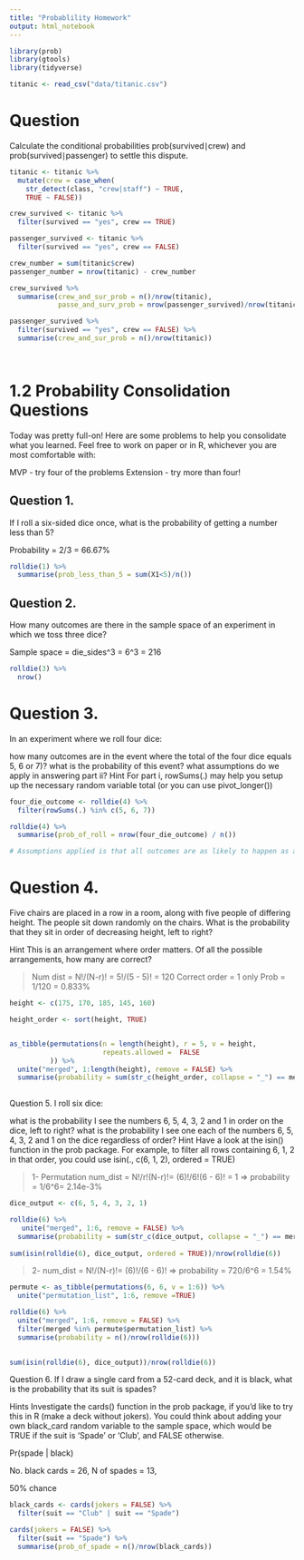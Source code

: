 ```yaml
---
title: "Probablility Homework"
output: html_notebook
---
```


```r
library(prob)
library(gtools)
library(tidyverse)
```
```r
titanic <- read_csv("data/titanic.csv")
```

# Question
Calculate the conditional probabilities prob(survived∣crew) and prob(survived∣passenger) to settle this dispute.

```r
titanic <- titanic %>% 
  mutate(crew = case_when(
    str_detect(class, "crew|staff") ~ TRUE,
    TRUE ~ FALSE))
```
```r
crew_survived <- titanic %>%
  filter(survived == "yes", crew == TRUE)

passenger_survived <- titanic %>% 
  filter(survived == "yes", crew == FALSE)

crew_number = sum(titanic$crew)
passenger_number = nrow(titanic) - crew_number

crew_survived %>% 
  summarise(crew_and_sur_prob = n()/nrow(titanic),
            passe_and_surv_prob = nrow(passenger_survived)/nrow(titanic))

passenger_survived %>% 
  filter(survived == "yes", crew == FALSE) %>% 
  summarise(crew_and_sur_prob = n()/nrow(titanic))
  
```



```r



```



# 1.2 Probability Consolidation Questions
Today was pretty full-on! Here are some problems to help you consolidate what you learned. Feel free to work on paper or in R, whichever you are most comfortable with:

MVP - try four of the problems
Extension - try more than four!


## Question 1.
If I roll a six-sided dice once, what is the probability of getting a number less than 5?

Probability = 2/3 = 66.67%

```r
rolldie(1) %>% 
  summarise(prob_less_than_5 = sum(X1<5)/n())

```



## Question 2.
How many outcomes are there in the sample space of an experiment in which we toss three dice?

Sample space = die_sides^3 = 6^3 = 216

```r
rolldie(3) %>% 
  nrow()
```


# Question 3.
In an experiment where we roll four dice:

how many outcomes are in the event where the total of the four dice equals 5, 6 or 7)?
what is the probability of this event?
what assumptions do we apply in answering part ii?
Hint
For part i, rowSums(.) may help you setup up the necessary random variable total (or you can use pivot_longer())

```r
four_die_outcome <- rolldie(4) %>% 
  filter(rowSums(.) %in% c(5, 6, 7))

rolldie(4) %>% 
  summarise(prob_of_roll = nrow(four_die_outcome) / n())

# Assumptions applied is that all outcomes are as likely to happen as another.
```



# Question 4.
Five chairs are placed in a row in a room, along with five people of differing height. The people sit down randomly on the chairs. What is the probability that they sit in order of decreasing height, left to right?

Hint
This is an arrangement where order matters. Of all the possible arrangements, how many are correct?

>Num dist = N!/(N-r)! = 5!/(5 - 5)! = 120
Correct order = 1 only
Prob = 1/120 = 0.833%


```r
height <- c(175, 170, 185, 145, 160)

height_order <- sort(height, TRUE)


as_tibble(permutations(n = length(height), r = 5, v = height, 
                       repeats.allowed =  FALSE
          )) %>% 
  unite("merged", 1:length(height), remove = FALSE) %>% 
  summarise(probability = sum(str_c(height_order, collapse = "_") == merged)/n())
  


```



Question 5.
I roll six dice:

what is the probability I see the numbers 6, 5, 4, 3, 2 and 1 in order on the dice, left to right?
what is the probability I see one each of the numbers 6, 5, 4, 3, 2 and 1 on the dice regardless of order?
Hint
Have a look at the isin() function in the prob package. For example, to filter all rows containing 6, 1, 2 in that order, you could use isin(., c(6, 1, 2), ordered = TRUE)

>1- Permutation
num_dist = N!/r!(N-r)!= (6)!/6!(6 - 6)! = 1 => probability = 1/6^6= 2.14e-3%



```r
dice_output <- c(6, 5, 4, 3, 2, 1)

rolldie(6) %>% 
   unite("merged", 1:6, remove = FALSE) %>% 
  summarise(probability = sum(str_c(dice_output, collapse = "_") == merged)/n())
  
sum(isin(rolldie(6), dice_output, ordered = TRUE))/nrow(rolldie(6))
```



>2- num_dist = N!/(N-r)!= (6)!/(6 - 6)! => probability = 720/6^6 = 1.54%

```r
permute <- as_tibble(permutations(6, 6, v = 1:6)) %>% 
  unite("permutation_list", 1:6, remove =TRUE)

rolldie(6) %>% 
  unite("merged", 1:6, remove = FALSE) %>% 
  filter(merged %in% permute$permutation_list) %>% 
  summarise(probability = n()/nrow(rolldie(6)))
  

sum(isin(rolldie(6), dice_output))/nrow(rolldie(6))
```



Question 6.
If I draw a single card from a 52-card deck, and it is black, what is the probability that its suit is spades?

Hints
Investigate the cards() function in the prob package, if you’d like to try this in R (make a deck without jokers).
You could think about adding your own black_card random variable to the sample space, which would be TRUE if the suit is ‘Spade’ or ‘Club’, and FALSE otherwise.

Pr(spade | black)

No. black cards = 26, N of spades = 13,

50% chance

```r
black_cards <- cards(jokers = FALSE) %>% 
  filter(suit == "Club" | suit == "Spade")

cards(jokers = FALSE) %>% 
  filter(suit == "Spade") %>% 
  summarise(prob_of_spade = n()/nrow(black_cards))
```

